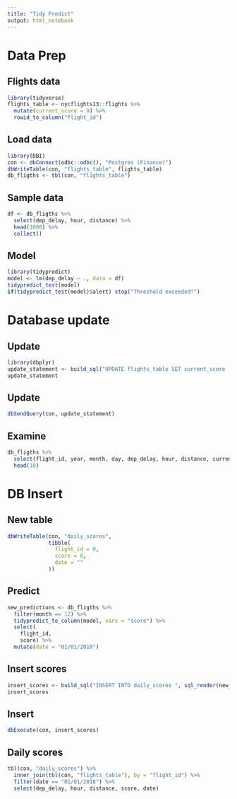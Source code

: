 ```yaml
---
title: "Tidy Predict"
output: html_notebook
---
```


# Data Prep

## Flights data

```r
library(tidyverse)
flights_table <- nycflights13::flights %>%
  mutate(current_score = 0) %>%
  rowid_to_column("flight_id")
```

## Load data

```r
library(DBI)
con <- dbConnect(odbc::odbc(), "Postgres (Finance)")
dbWriteTable(con, "flights_table", flights_table)
db_fligths <- tbl(con, "flights_table")
```

## Sample data

```r
df <- db_fligths %>%
  select(dep_delay, hour, distance) %>%
  head(1000) %>%
  collect() 
```

## Model

```r
library(tidypredict)
model <- lm(dep_delay ~ ., data = df)
tidypredict_test(model)
if(tidypredict_test(model)$alert) stop("Threshold exceeded!")
```

# Database update

## Update

```r
library(dbplyr)
update_statement <- build_sql("UPDATE flights_table SET current_score  = ", tidypredict_sql(model, con = con), con = con)
update_statement
```

## Update

```r
dbSendQuery(con, update_statement)
```

## Examine

```r
db_fligths %>%
  select(flight_id, year, month, day, dep_delay, hour, distance, current_score) %>%
  head(10) 
```

# DB Insert

## New table

```r
dbWriteTable(con, "daily_scores", 
             tibble(
               flight_id = 0,
               score = 0,
               date = ""
             ))
```

## Predict

```r
new_predictions <- db_fligths %>%
  filter(month == 12) %>% 
  tidypredict_to_column(model, vars = "score") %>%
  select(
    flight_id,
    score) %>%
  mutate(date = "01/01/2018")
```

## Insert scores

```r
insert_scores <- build_sql("INSERT INTO daily_scores ", sql_render(new_predictions, con = con), con = con)
insert_scores
```

## Insert 

```r
dbExecute(con, insert_scores)
```

## Daily scores

```r
tbl(con, "daily_scores") %>%
  inner_join(tbl(con, "flights_table"), by = "flight_id") %>%
  filter(date == "01/01/2018") %>%
  select(dep_delay, hour, distance, score, date)
```

